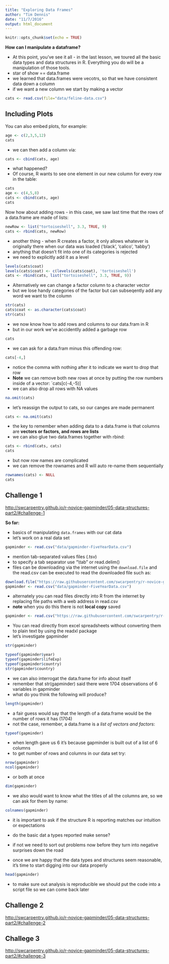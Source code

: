 ```yaml
---
title: "Exploring Data Frames"
author: "Tim Dennis"
date: "11/7/2016"
output: html_document
---
```


```r
knitr::opts_chunk$set(echo = TRUE)
```

**How can I manipulate a dataframe?**

* At this point, you’ve see it all - in the last lesson, we toured all the basic data types and data structures in R. Everything you do will be a manipulation of those tools. 
* star of show == data.frame
* we learned that data.frames were vecotrs, so that we have consistent data down a column
* if we want a new column we start by making a vector

```r
cats <- read.csv(file="data/feline-data.csv")
```

## Including Plots

You can also embed plots, for example:

```r
age <- c(2,3,5,12)
cats
```

* we can then add a column via: 

```r
cats <- cbind(cats, age)
```
* what happened? 
*  Of course, R wants to see one element in our new column for every row in the table:

```r
cats
age <- c(4,5,8)
cats <- cbind(cats, age)
cats
```

Now how about adding rows - in this case, we saw last time that the rows of a data.frame are made of lists:

```r
newRow <- list("tortoiseshell", 3.3, TRUE, 9)
cats <- rbind(cats, newRow)
```

* another thing - when R creates a factor, it only allows whatever is originally there when our data was loaded ('black', 'calico', 'tabby')
* anything that doesn't fit into one of its categories is rejected
* we need to explicitly add it as a level

```r
levels(cats$coat)
levels(cats$coat) <- c(levels(cats$coat), 'tortoiseshell')
cats <- rbind(cats, list("tortoiseshell", 3.3, TRUE, 9))
```

* Alternatively we can change a factor column to a character vector
* but we lose handy categories of the factor but can subseqently add any word we want to the column 

```r
str(cats)
cats$coat <- as.character(cats$coat)
str(cats)
```

* we now know how to add rows and columns to our data.fram in R 
* but in our work we've accidentlly added a garbage row

```r
cats
```
* we can ask for a data.fram minus this offending row: 
```r
cats[-4,]
```

* notice the comma with nothing after it to indicate we want to drop that row
* **Note** we can remove both new rows at once by putting the row numbers inside of a vector: `cats[c(-4,-5)]
* we can also drop all rows with NA values

```r
na.omit(cats)
```

* let's reassign the output to cats, so our canges are made permanent

```r
cats <- na.omit(cats)
```
* the key to remember when adding data to a data.frame is that columns are **vectors or factors, and rows are lists**
* we can also glue two data.frames together with rbind:

```r
cats <- rbind(cats, cats)
cats
```

* but now row names are complicated 
* we can remove the rownames and R will auto re-name them sequentially

```r
rownames(cats) <- NULL
cats
```

## Challenge 1
<http://swcarpentry.github.io/r-novice-gapminder/05-data-structures-part2/#challenge-1>

**So far:**

* basics of manipulating `data.frames` with our cat data
* let's work on a real data set

```r
gapminder <- read.csv("data/gapminder-FiveYearData.csv")
```

* mention tab-separated values files (.tsv)
* to specify a tab separator use "\\tab" or read.delim()
* files can be downloading via the internet using the `download.file` and the read.csv can be executed to read the downloaded file such as: 

```r
download.file("https://raw.githubusercontent.com/swcarpentry/r-novice-gapminder/gh-pages/_episodes_rmd/data/gapminder-FiveYearData.csv", destfile = "data/gapminder-FiveYearData.csv")
gapminder <- read.csv("data/gapminder-FiveYearData.csv")
```

* alternately you can read files directly into R from the internet by replacing file paths with a web address in read.csv
* **note** when you do this there is not **local copy** saved

```r
gapminder <- read.csv("https://raw.githubusercontent.com/swcarpentry/r-novice-gapminder/gh-pages/_episodes_rmd/data/gapminder-FiveYearData.csv")
```

* You can read directly from excel spreadsheets without converting them to plain text by using the readxl package 
* let's investigate gapminder
```r
str(gapminder)
```
```r
typeof(gapminder$year)
typeof(gapminder$lifeExp)
typeof(gapminder$country)
str(gapminder$country)

```

* we can also interrogat the data.frame for info about itself
* remember that str(gapminder) said there were 1704 observations of 6 variables in gapminder
* what do you think the following will produce?

```r
length(gapminder)
```

* a fair guess would say that the length of a data.frame would be the number of rows it has (1704)
* not the case, remember, a data.frame is a *list of vectors and factors*:

```r
typeof(gapminder)
```

* when length gave us 6 it's because gapminder is built out of a list of 6 columns 
* to get number of rows and columns in our data set try:

```r
nrow(gapminder)
ncol(gapminder)
```

* or both at once

```r
dim(gapminder)
```

* we also would want to know what the titles of all the columns are, so we can ask for them by name:

```r
colnames(gapminder)
```
* it is important to ask if the structure R is reporting matches our intuition or expectations
* do the basic dat a types reported make sense?
* if not we need to sort out problems now before they turn into negative surprises down the road

* once we are happy that the data types and structures seem reasonable, it's time to start digging into our data properly

```r
head(gapminder)
```
* to make sure out analysis is reproducible we should put the code into a script file so we can come back later


## Challenge 2
<http://swcarpentry.github.io/r-novice-gapminder/05-data-structures-part2/#challenge-2>

## Challege 3
<http://swcarpentry.github.io/r-novice-gapminder/05-data-structures-part2/#challenge-3>






